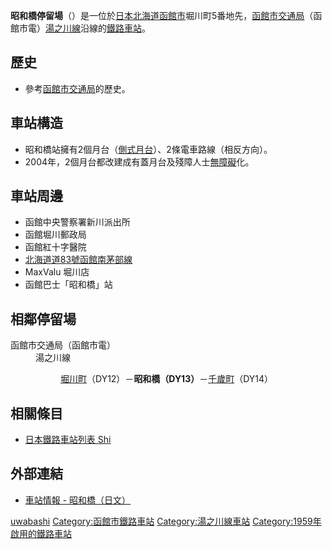 {{日本車站資訊
|公司色 = #1C218C
|文字色 = 
|站名 = 昭和橋停留場
|圖片 = Showa-bashi_Station.jpg
|pxl = 240px
|圖片說明 = 昭和橋停留場（攝於2009年5月）
|日文原名 = 昭和橋
|平假名 = しょうわばし
|羅馬拼音 = Shōwa-Bashi
|副站名 = 
|前一站 = DY12 [[堀川町停留場|堀川町]]
|前一站距離 = 0.3
|後一站距離 = 0.3
|後一站 = [[千歲町停留場_(北海道)|千歲町]] DY14
|電報略號 = 
|車站編號 = '''DY13'''
|停站路線數 = 
|所屬公司 = [[函館市交通局|函館市交通局]]
|所屬路線 = 湯之川線
|距離 = 5.0
|起點站 = [[湯之川停留場|湯之川]]
|所在地 = [[北海道|北海道]][[函館市|函館市]]堀川町
|車站構造 = 地面車站
|月台配置 = 2面2線
|啟用年月日 = 
|廢站年月日 = 
|乘客人數 = 
|上下車人次 = 
|統計年度 = 
|轉車 = 
|備註 = 
|全寬備註 = 
}}
'''昭和橋停留場'''（{{jpn|j=昭和橋停留場|hg=しょうわばしていりゅうじょう|rm=Shōwabashi teiryūjō|f=y}}）是一位於[[日本|日本]][[北海道|北海道]][[函館市|函館市]]堀川町5番地先，[[函館市交通局|函館市交通局]]（函館市電）[[湯之川線|湯之川線]]沿線的[[鐵路車站|鐵路車站]]。

== 歷史 ==
* 參考[[函館市交通局|函館市交通局]]的歷史。

== 車站構造 ==
* 昭和橋站擁有2個月台（[[側式月台|側式月台]]）、2條電車路線（相反方向）。
* 2004年，2個月台都改建成有蓋月台及殘障人士[[無障礙|無障礙]]化。

== 車站周邊 ==
* 函館中央警察署新川派出所
* 函館堀川郵政局
* 函館紅十字醫院
* [[北海道道83號函館南茅部線|北海道道83號函館南茅部線]]
* MaxValu 堀川店
* 函館巴士「昭和橋」站

== 相鄰停留場 ==
;函館市交通局（函館市電）
:湯之川線
::[[堀川町停留場|堀川町]]（DY12）－'''昭和橋（DY13）'''－[[千歲町停留場_(北海道)|千歲町]]（DY14）

==相關條目==
* [[日本鐵路車站列表_Shi|日本鐵路車站列表 Shi]]

== 外部連結 ==
* [https://web.archive.org/web/20110607134222/http://www.city.hakodate.hokkaido.jp/transport/rosen/tei/showabashi.htm 車站情報 - 昭和橋（日文）]

{{函館市電}}

{{DEFAULTSORT:Showabashi}}
[[Category:日本鐵路車站_Sho|uwabashi]]
[[Category:函館市鐵路車站|Category:函館市鐵路車站]]
[[Category:湯之川線車站|Category:湯之川線車站]]
[[Category:1959年啟用的鐵路車站|Category:1959年啟用的鐵路車站]]